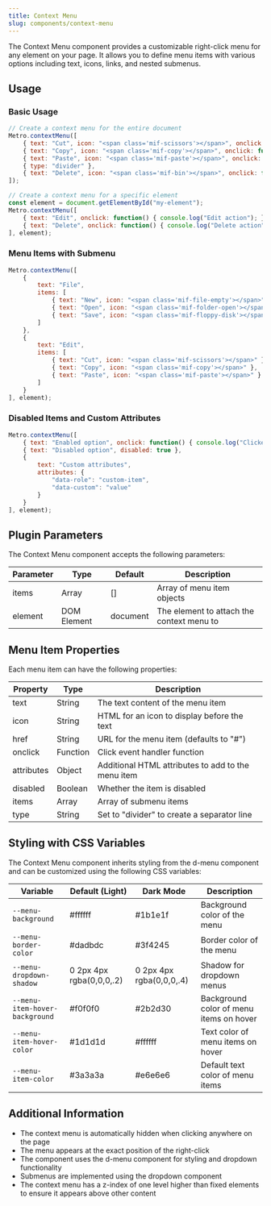 ```yaml
---
title: Context Menu
slug: components/context-menu
---
```


The Context Menu component provides a customizable right-click menu for any element on your page. It allows you to define menu items with various options including text, icons, links, and nested submenus.

## Usage

### Basic Usage

```javascript
// Create a context menu for the entire document
Metro.contextMenu([
    { text: "Cut", icon: "<span class='mif-scissors'></span>", onclick: function() { console.log("Cut action"); } },
    { text: "Copy", icon: "<span class='mif-copy'></span>", onclick: function() { console.log("Copy action"); } },
    { text: "Paste", icon: "<span class='mif-paste'></span>", onclick: function() { console.log("Paste action"); } },
    { type: "divider" },
    { text: "Delete", icon: "<span class='mif-bin'></span>", onclick: function() { console.log("Delete action"); } }
]);

// Create a context menu for a specific element
const element = document.getElementById("my-element");
Metro.contextMenu([
    { text: "Edit", onclick: function() { console.log("Edit action"); } },
    { text: "Delete", onclick: function() { console.log("Delete action"); } }
], element);
```

### Menu Items with Submenu

```javascript
Metro.contextMenu([
    { 
        text: "File", 
        items: [
            { text: "New", icon: "<span class='mif-file-empty'></span>" },
            { text: "Open", icon: "<span class='mif-folder-open'></span>" },
            { text: "Save", icon: "<span class='mif-floppy-disk'></span>" }
        ]
    },
    { 
        text: "Edit", 
        items: [
            { text: "Cut", icon: "<span class='mif-scissors'></span>" },
            { text: "Copy", icon: "<span class='mif-copy'></span>" },
            { text: "Paste", icon: "<span class='mif-paste'></span>" }
        ]
    }
], element);
```

### Disabled Items and Custom Attributes

```javascript
Metro.contextMenu([
    { text: "Enabled option", onclick: function() { console.log("Clicked"); } },
    { text: "Disabled option", disabled: true },
    { 
        text: "Custom attributes", 
        attributes: {
            "data-role": "custom-item",
            "data-custom": "value"
        }
    }
], element);
```

## Plugin Parameters

The Context Menu component accepts the following parameters:

| Parameter | Type | Default | Description |
| --------- | ---- | ------- | ----------- |
| items | Array | [] | Array of menu item objects |
| element | DOM Element | document | The element to attach the context menu to |

## Menu Item Properties

Each menu item can have the following properties:

| Property | Type | Description |
| -------- | ---- | ----------- |
| text | String | The text content of the menu item |
| icon | String | HTML for an icon to display before the text |
| href | String | URL for the menu item (defaults to "#") |
| onclick | Function | Click event handler function |
| attributes | Object | Additional HTML attributes to add to the menu item |
| disabled | Boolean | Whether the item is disabled |
| items | Array | Array of submenu items |
| type | String | Set to "divider" to create a separator line |

## Styling with CSS Variables

The Context Menu component inherits styling from the d-menu component and can be customized using the following CSS variables:

| Variable | Default (Light) | Dark Mode | Description |
| -------- | --------------- | --------- | ----------- |
| `--menu-background` | #ffffff | #1b1e1f | Background color of the menu |
| `--menu-border-color` | #dadbdc | #3f4245 | Border color of the menu |
| `--menu-dropdown-shadow` | 0 2px 4px rgba(0,0,0,.2) | 0 2px 4px rgba(0,0,0,.4) | Shadow for dropdown menus |
| `--menu-item-hover-background` | #f0f0f0 | #2b2d30 | Background color of menu items on hover |
| `--menu-item-hover-color` | #1d1d1d | #ffffff | Text color of menu items on hover |
| `--menu-item-color` | #3a3a3a | #e6e6e6 | Default text color of menu items |

## Additional Information

- The context menu is automatically hidden when clicking anywhere on the page
- The menu appears at the exact position of the right-click
- The component uses the d-menu component for styling and dropdown functionality
- Submenus are implemented using the dropdown component
- The context menu has a z-index of one level higher than fixed elements to ensure it appears above other content